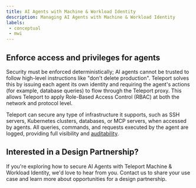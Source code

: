 ```yaml
---
title: AI Agents with Machine & Workload Identity
description: Managing AI Agents with Machine & Workload Identity
labels:
 - conceptual
 - mwi
---
```


## Enforce access and privileges for agents

Security must be enforced deterministically; AI agents cannot be trusted to follow high-level instructions like "don't delete production". Teleport solves this by issuing each agent its own identity and requiring the agent's actions (for example, database queries) to flow through the Teleport proxy. This allows Teleport to apply Role-Based Access Control (RBAC) at both the network and protocol level.

Teleport can secure any type of infrastructure it supports, such as SSH servers, Kubernetes clusters, databases, or MCP servers, when accessed by agents. All queries, commands, and requests executed by the agent are logged, providing full visibility and [auditability](/reference/monitoring/audit.mdx).

## Interested in a Design Partnership?

<Admonition type="tip" title="Exploring AI Agents with MWI?">
If you're exploring how to secure AI Agents with Teleport Machine & Workload Identity, we'd love to hear from you. Contact us to share your use case and learn more about opportunities for a design partnership.
</Admonition>

